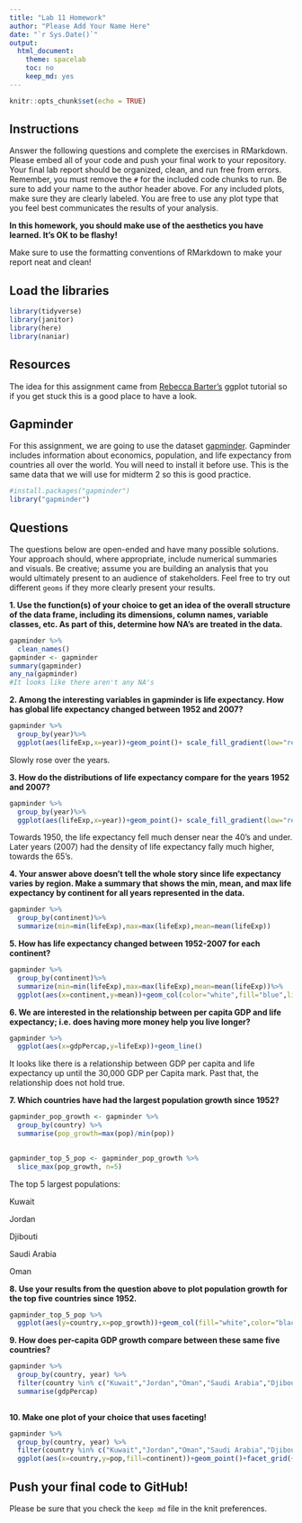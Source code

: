 ```yaml
---
title: "Lab 11 Homework"
author: "Please Add Your Name Here"
date: "`r Sys.Date()`"
output:
  html_document:
    theme: spacelab
    toc: no
    keep_md: yes
---
```


```r
knitr::opts_chunk$set(echo = TRUE)
```

## Instructions
Answer the following questions and complete the exercises in RMarkdown. Please embed all of your code and push your final work to your repository. Your final lab report should be organized, clean, and run free from errors. Remember, you must remove the `#` for the included code chunks to run. Be sure to add your name to the author header above. For any included plots, make sure they are clearly labeled. You are free to use any plot type that you feel best communicates the results of your analysis.  

**In this homework, you should make use of the aesthetics you have learned. It's OK to be flashy!**

Make sure to use the formatting conventions of RMarkdown to make your report neat and clean!  

## Load the libraries
```r
library(tidyverse)
library(janitor)
library(here)
library(naniar)
``` 

## Resources
The idea for this assignment came from [Rebecca Barter's](http://www.rebeccabarter.com/blog/2017-11-17-ggplot2_tutorial/) ggplot tutorial so if you get stuck this is a good place to have a look.  

## Gapminder
For this assignment, we are going to use the dataset [gapminder](https://cran.r-project.org/web/packages/gapminder/index.html). Gapminder includes information about economics, population, and life expectancy from countries all over the world. You will need to install it before use. This is the same data that we will use for midterm 2 so this is good practice.
```r
#install.packages("gapminder")
library("gapminder")
```

## Questions
The questions below are open-ended and have many possible solutions. Your approach should, where appropriate, include numerical summaries and visuals. Be creative; assume you are building an analysis that you would ultimately present to an audience of stakeholders. Feel free to try out different `geoms` if they more clearly present your results.  

**1. Use the function(s) of your choice to get an idea of the overall structure of the data frame, including its dimensions, column names, variable classes, etc. As part of this, determine how NA's are treated in the data.**  

```r
gapminder %>%
  clean_names()
gapminder <- gapminder
summary(gapminder)
any_na(gapminder)
#It looks like there aren't any NA's
```


**2. Among the interesting variables in gapminder is life expectancy. How has global life expectancy changed between 1952 and 2007?**

```r
gapminder %>%
  group_by(year)%>%
  ggplot(aes(lifeExp,x=year))+geom_point()+ scale_fill_gradient(low="red")
```
Slowly rose over the years.

**3. How do the distributions of life expectancy compare for the years 1952 and 2007?**

```r
gapminder %>%
  group_by(year)%>%
  ggplot(aes(lifeExp,x=year))+geom_point()+ scale_fill_gradient(low="red")
```
Towards 1950, the life expectancy fell much denser near the 40's and under. Later years (2007) had the density of life expectancy fally much higher, towards the 65's.

**4. Your answer above doesn't tell the whole story since life expectancy varies by region. Make a summary that shows the min, mean, and max life expectancy by continent for all years represented in the data.**

```r
gapminder %>%
  group_by(continent)%>%
  summarize(min=min(lifeExp),max=max(lifeExp),mean=mean(lifeExp))
```


**5. How has life expectancy changed between 1952-2007 for each continent?**

```r
gapminder %>%
  group_by(continent)%>%
  summarize(min=min(lifeExp),max=max(lifeExp),mean=mean(lifeExp))%>%
  ggplot(aes(x=continent,y=mean))+geom_col(color="white",fill="blue",linetype=1)
```


**6. We are interested in the relationship between per capita GDP and life expectancy; i.e. does having more money help you live longer?**

```r
gapminder %>%
  ggplot(aes(x=gdpPercap,y=lifeExp))+geom_line()
```
It looks like there is a relationship between GDP per capita and life expectancy up until the 30,000 GDP per Capita mark. Past that, the relationship does not hold true.

**7. Which countries have had the largest population growth since 1952?**

```r
gapminder_pop_growth <- gapminder %>%
  group_by(country) %>%
  summarise(pop_growth=max(pop)/min(pop))
 
```

```r
gapminder_top_5_pop <- gapminder_pop_growth %>%
  slice_max(pop_growth, n=5)
```

The top 5 largest populations:

Kuwait

Jordan

Djibouti

Saudi Arabia

Oman

**8. Use your results from the question above to plot population growth for the top five countries since 1952.**

```r
gapminder_top_5_pop %>%
  ggplot(aes(y=country,x=pop_growth))+geom_col(fill="white",color="black",linetype=2)+coord_flip()
```


**9. How does per-capita GDP growth compare between these same five countries?**

```r
gapminder %>%
  group_by(country, year) %>%
  filter(country %in% c("Kuwait","Jordan","Oman","Saudi Arabia","Djibouti")) %>%
  summarise(gdpPercap)
  
```


**10. Make one plot of your choice that uses faceting!**

```r
gapminder %>%
  group_by(country, year) %>%
  filter(country %in% c("Kuwait","Jordan","Oman","Saudi Arabia","Djibouti")) %>%
  ggplot(aes(x=country,y=pop,fill=continent))+geom_point()+facet_grid(~continent)+coord_flip()+theme(strip.text.y=element_text(size=32))
```


## Push your final code to GitHub!
Please be sure that you check the `keep md` file in the knit preferences. 